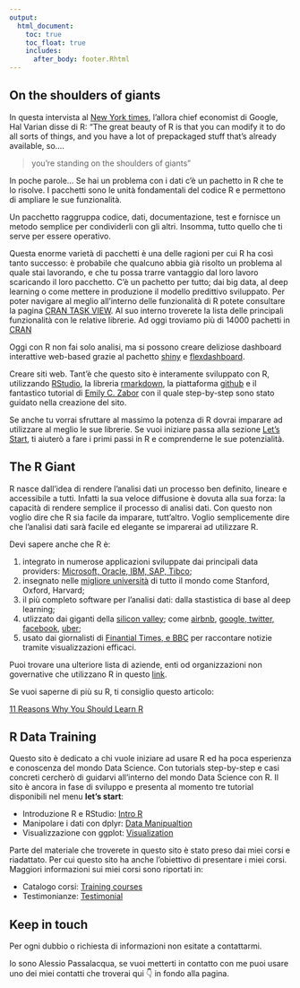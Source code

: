 ```yaml
---
output:
  html_document: 
    toc: true
    toc_float: true
    includes:
      after_body: footer.Rhtml    
---
```


## On the shoulders of giants

<link rel="stylesheet" href="styles.css" type="text/css">

In questa intervista al [New York times](https://www.nytimes.com/2009/01/07/technology/business-computing/07program.html?_r=3&), l'allora chief economist di Google, Hal Varian disse di R:
"The great beauty of R is that you can modify it to do all sorts of things, and you have a lot of prepackaged stuff that's already available, so....

> you're standing on the shoulders of giants"

In poche parole... Se hai un problema con i dati c'è un pachetto in R che te lo risolve. I pacchetti sono le unità fondamentali del codice R e permettono di ampliare le sue funzionalità.  

Un pacchetto raggruppa codice, dati, documentazione, test e fornisce un metodo semplice per condividerli con gli altri. Insomma, tutto quello che ti serve per essere operativo.

Questa enorme varietà di pacchetti è una delle ragioni per cui R ha così tanto successo: è probabile che qualcuno abbia già risolto un problema al quale stai lavorando, e che tu possa trarre vantaggio dal loro lavoro scaricando il loro pacchetto. C'è un pachetto per tutto; dai big data, al deep learning o come mettere in produzione il modello predittivo sviluppato. 
Per poter navigare al meglio all'interno delle funzionalità di R potete consultare la pagina [CRAN TASK VIEW](https://cran.r-project.org/web/views/). Al suo interno troverete la lista delle principali funzionalità con le relative librerie.
Ad oggi troviamo più di 14000 pachetti in [CRAN](https://cran.r-project.org/)

Oggi con R non fai solo analisi, ma si possono creare deliziose dashboard interattive web-based grazie al pachetto [shiny](https://shiny.rstudio.com/) e [flexdashboard](https://rmarkdown.rstudio.com/flexdashboard/). 

Creare siti web. Tant'è che questo sito è interamente sviluppato con R, utilizzando [RStudio](https://www.rstudio.com/), la libreria [rmarkdown](https://rmarkdown.rstudio.com/rmarkdown_websites.html), la piattaforma [github](https://github.com/) e il fantastico tutorial di [Emily C. Zabor](http://www.emilyzabor.com/tutorials/rmarkdown_websites_tutorial.html) con il quale step-by-step sono stato guidato nella creazione del sito.


Se anche tu vorrai sfruttare al massimo la potenza di R dovrai imparare ad utilizzare al meglio le sue librerie. Se vuoi iniziare passa alla sezione [Let's Start](https://alessiopassalacqua.github.io/r-data-training/warmup.html), ti aiuterò a fare i primi passi in R e comprenderne le sue potenzialità.

## The R Giant

R nasce dall'idea di rendere l'analisi dati un processo ben definito, lineare e accessibile a tutti. Infatti la sua veloce diffusione è dovuta alla sua forza: la capacità di rendere semplice il processo di analisi dati. Con questo non voglio dire che R sia facile da imparare, tutt'altro. Voglio semplicemente dire che l'analisi dati sarà facile ed elegante se imparerai ad utilizzare R.

Devi sapere anche che R è:

1.	integrato in numerose applicazioni sviluppate dai principali data providers: [Microsoft, Oracle, IBM, SAP, Tibco](http://blog.revolutionanalytics.com/2014/05/companies-using-r-in-2014.html);
2.	insegnato nelle [migliore università](https://pairach.com/2012/02/26/r-tutorials-from-universities-around-the-world/) di tutto il mondo come Stanford, Oxford, Harvard;
3.	il più completo software per l'analisi dati: dalla stastistica di base al deep learning;
4. utlizzato dai giganti della [silicon valley](http://www.northeastern.edu/levelblog/2017/05/31/big-companies-using-r-data-analysis/);
 come [airbnb](http://blog.revolutionanalytics.com/2016/04/airbnb-uses-r.html), [google, twitter, facebook](http://blog.revolutionanalytics.com/2013/05/companies-using-open-source-r-in-2013.html), [uber](http://blog.revolutionanalytics.com/2014/06/more-companies-using-r.html);
 5. usato dai giornalisti di [Finantial Times,  e BBC](http://blog.revolutionanalytics.com/2018/06/ft-bbc-uses-r.html) per raccontare notizie tramite visualizzazioni efficaci.

Puoi trovare una ulteriore lista di aziende, enti od organizzazioni non governative che utilizzano R in questo [link](https://github.com/ThinkR-open/companies-using-r/blob/master/README.md). 

Se vuoi saperne di più su R, ti consiglio questo articolo:

[11 Reasons Why You Should Learn R](https://stepupanalytics.com/11-reasons-why-you-should-learn-r/)


## R Data Training

Questo sito è dedicato a chi vuole iniziare ad usare R ed ha poca esperienza e conoscenza del mondo Data Science. Con tutorials step-by-step e casi concreti cercherò di guidarvi all'interno del mondo Data Science con R. 
Il sito è ancora in fase di sviluppo e presenta al momento tre tutorial disponibili nel menu **let's start**:

* Introduzione R e RStudio: [Intro R]()
* Manipolare i dati con dplyr: [Data Manipualtion]()
* Visualizzazione con ggplot: [Visualization]()

Parte del materiale che troverete in questo sito è stato preso dai miei corsi e riadattato. Per cui questo sito ha anche l'obiettivo di presentare i miei corsi.
Maggiori informazioni sui miei corsi sono riportati in:

* Catalogo corsi: [Training courses](https://alessiopassalacqua.github.io/r-data-training/course.html)
* Testimonianze: [Testimonial](https://alessiopassalacqua.github.io/r-data-training/testimonial.html)

## Keep in touch

Per ogni dubbio o richiesta di informazioni non esitate a contattarmi.

Io sono Alessio Passalacqua, se vuoi metterti in contatto con me puoi usare uno dei miei contatti che troverai qui &#x1F447; in fondo alla pagina.










